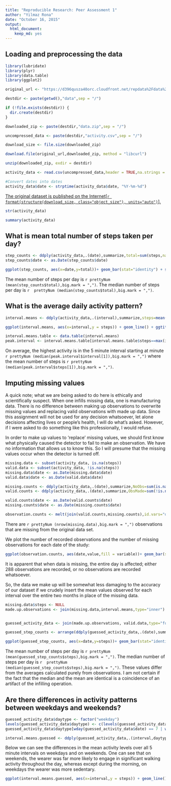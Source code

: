 ```yaml
---
title: "Reproducible Research: Peer Assessment 1"
author: "Yilmaz Rona"
date: "October 16, 2015"
output:
  html_document:
    keep_md: yes
---
```



## Loading and preprocessing the data
```r
library(lubridate)
library(plyr)
library(data.table)
library(ggplot2)

```

```r

original_url <- "https://d396qusza40orc.cloudfront.net/repdata%2Fdata%2Factivity.zip"

destdir <- paste(getwd(),"data",sep = "/")

if (!file.exists(destdir)) {
  dir.create(destdir)
}

downloaded_zip <- paste(destdir,"data.zip",sep = "/")

uncompressed_data <- paste(destdir,"activity.csv",sep = "/")

download_size <- file.size(downloaded_zip)

download.file(original_url,downloaded_zip, method = "libcurl")

unzip(downloaded_zip, exdir = destdir)

activity_data <- read.csv(uncompressed_data,header = TRUE,na.strings = "NA")

#Convert dates into dates
activity_data$date <- strptime(activity_data$date, "%Y-%m-%d")

```

[The original dataset is published on the Internet[`r format(structure(download_size, class="object_size"), units="auto")`].](`r original_url`)

```r

str(activity_data)

summary(activity_data)
```


## What is mean total number of steps taken per day?
```r

step_counts <- ddply(activity_data,.(date),summarize,total=sum(steps,na.rm = TRUE))
step_counts$date <- as.Date(step_counts$date)


```

```r
ggplot(step_counts, aes(x=date,y=total))+ geom_bar(stat="identity") + scale_y_continuous("Total Steps")+ scale_x_date("Date")


```

The mean number of steps per day is `r prettyNum (mean(step_counts$total),big.mark = ",")`.  The median number of steps per day is `r  prettyNum (median(step_counts$total),big.mark = ",")`.


## What is the average daily activity pattern?
```r

interval.means <- ddply(activity_data,.(interval),summarize,steps=mean(steps,na.rm = TRUE))

ggplot(interval.means, aes(x=interval,y = steps)) + geom_line() + ggtitle("The average number of steps in each 5 minute interval over all days") + scale_y_continuous("Mean number of steps") + scale_x_continuous("Starting minute for interval")

```

```r

interval.means.table <- data.table(interval.means)
peak.interval <- interval.means.table[interval.means.table$steps==max(interval.means.table$steps),]

```

On average, the highest activity is in the 5 minute interval starting at minute `r prettyNum (median(peak.interval$interval[1]),big.mark = ",")` where the mean number of steps is `r prettyNum (median(peak.interval$steps[1]),big.mark = ",")`.

## Imputing missing values

A quick note;  what we are being asked to do here is ethically and scientifically suspect. When one infills missing data, one is manufacturing data.  There is no difference between making up observations to overwrite missing values and replacing valid observations with made up data.  Since this assignment will not be used for any decision whatsoever, let alone decisions affecting lives or people's health, I will do what's asked. However, if I were asked to do something like this professionally, I would refuse.  

In order to make up values to 'replace' missing values, we should first know what physically caused the detector to fail to make an observation. We have no information that allows us to know this.  So I will presume that the missing values occur when the detector is turned off.    

```r
missing.data <- subset(activity_data, is.na(steps))
valid.data <- subset(activity_data, !is.na(steps))
missing.data$date <- as.Date(missing.data$date)
valid.data$date <- as.Date(valid.data$date)

missing.counts <- ddply(activity_data,.(date),summarize,NoObs=sum(is.na(steps)))
valid.counts <- ddply(activity_data,.(date),summarize,ObsMade=sum(!is.na(steps)))

valid.counts$date <- as.Date(valid.counts$date)
missing.counts$date <- as.Date(missing.counts$date)

observation.counts <- melt(join(valid.counts,missing.counts),id.vars="date",type="inner")


```

There are `r prettyNum (nrow(missing.data),big.mark = ",")` observations that are missing from the original data set.

We plot the number of recorded observations and the number of missing observations for each date of the study:

``` r

ggplot(observation.counts, aes(date,value,fill = variable))+ geom_bar(stat = "identity") + scale_y_continuous("Observations") + scale_fill_discrete(name="Observations", breaks=c("ObsMade","NoObs"),labels=c("Recorded","Missing"))

```

It is apparent that when data is missing, the entire day is affected; either 288 observations are recorded, or no observations are recorded whatsoever.

So, the data we make up will be somewhat less damaging to the accuracy of our dataset if we crudely insert the mean values observed for each interval over the entire two months in place of the missing data. 

```r

missing.data$steps <- NULL
made.up.observations <- join(missing.data,interval.means,type="inner")


guessed_activity_data <- join(made.up.observations, valid.data,type="full")

guessed_step_counts <- arrange(ddply(guessed_activity_data,.(date),summarize,steps=sum(steps)),date)

```

```r
ggplot(guessed_step_counts, aes(x=date,y=steps))+ geom_bar(stat="identity") + scale_y_continuous("Total Steps")+ scale_x_date("Date")


```

The mean number of steps per day is `r prettyNum (mean(guessed_step_counts$steps),big.mark = ",")`.  The median number of steps per day is `r  prettyNum (median(guessed_step_counts$steps),big.mark = ",")`.  These values differ from the averages calculated purely from observations. I am not certain if the fact that the median and the mean are identical is a coincidence of an artifact of the infilling operation.

## Are there differences in activity patterns between weekdays and weekends?

```r

guessed_activity_data$daytype <- factor("weekday")
levels(guessed_activity_data$daytype) <- c(levels(guessed_activity_data$daytype),"weekend")
guessed_activity_data$daytype[wday(guessed_activity_data$date) == 7 | wday(guessed_activity_data$date) == 1] <- "weekend"

interval.means.guessed <- ddply(guessed_activity_data,.(interval,daytype),summarize,steps=mean(steps,na.rm = TRUE))


```

Below we can see the differences in the mean activity levels over all 5 minute intervals on weekdays and on weekends.  One can see that on weekends, the wearer was far more likely to engage in significant walking activity throughout the day, whereas except during the morning, on weekdays the wearer was more sedentary. 

```r

ggplot(interval.means.guessed, aes(x=interval,y = steps)) + geom_line() + ggtitle("The average number of steps in each 5 minute\ninterval for weekdays and weekend days.") + scale_y_continuous("Mean number of steps") + scale_x_continuous("Starting minute for interval") + facet_grid(daytype ~ .)

```

